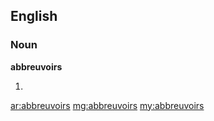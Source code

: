 ==English==

===Noun===
'''abbreuvoirs'''

# {{plural of|[[abbreuvoir]]}}

[[ar:abbreuvoirs]]
[[mg:abbreuvoirs]]
[[my:abbreuvoirs]]